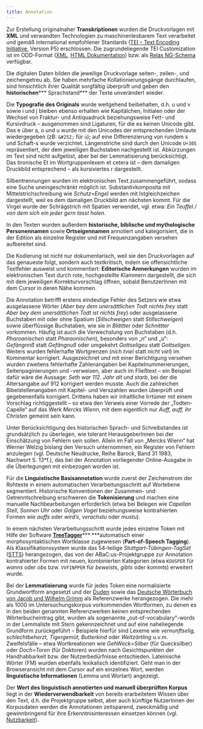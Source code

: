 ```yaml
---
title: Annotation
---
```

Zur Erstellung originalnaher **Transkriptionen** wurden die Druckvorlagen mit **XML** und verwandten Technologien zu maschinenlesbarem Text verarbeitet und gemäß international empfohlener Standards ([TEI – Text Encoding Initiative](https://tei-c.org/Guidelines/), Version P5) erschlossen. Die zugrundeliegende TEI Customization ist im ODD-Format ([XML](https://acdh.oeaw.ac.at/abacus/get/schemaODD/download), [HTML Dokumentation](https://acdh.oeaw.ac.at/abacus/get/schemaHTML/download)) bzw. als [Relax NG-Schema](https://acdh.oeaw.ac.at/abacus/get/schemaRNC/download) verfügbar.

Die digitalen Daten bilden die jeweilige Druckvorlage seiten-, zeilen-, und zeichengetreu ab. Sie haben mehrfache Kollationierungsgänge durchlaufen, sind hinsichtlich ihrer Qualität sorgfältig überprüft und geben den **historischen**\*\*\* Sprachstand\*\*\* der Texte unverändert wieder.

Die **Typografie des Originals** wurde weitgehend beibehalten, d.h. u und v sowie i und j bleiben ebenso erhalten wie Kapitälchen, Initialen oder der Wechsel von Fraktur- und Antiquadruck beziehungsweise Fett- und Kursivdruck – ausgenommen sind Ligaturen, für die es keinen Unicode gibt. Das e über a, o und u wurde mit den Unicodes der entsprechenden Umlaute wiedergegeben (zB: `&#252;` für `ü`); auf eine Differenzierung von rundem s und Schaft-s wurde verzichtet. Längenstriche sind durch den Unicode `U+305` repräsentiert, der dem jeweiligen Buchstaben nachgestellt ist. Abkürzungen im Text sind nicht aufgelöst, aber bei der Lemmatisierung berücksichtigt. Das tironische Et im Wortgruppenlexem et cetera ist – dem damaligen Druckbild entsprechend – als kursiviertes r dargestellt.

Silbentrennungen wurden im elektronischen Text zusammengeführt, sodass eine Suche uneingeschränkt möglich ist. Substantivkomposita mit Mittelstrichschreibung wie *Schutz=Engel* werden mit Istgleichzeichen dargestellt, weil es dem damaligen Druckbild am nächsten kommt. Für die Virgel wurde der Schrägstrich mit Spatien verwendet, vgl. etwa: *Ein Teuffel / von dem sich ein jeder gern lasst holen*.

In den Texten wurden außerdem **historische, biblische und mythologische Personennamen** sowie **Ortseigennamen** annotiert und kategorisiert, die in der Edition als einzelne Register und mit Frequenzangaben versehen aufbereitet sind.

Die Kodierung ist nicht nur dokumentarisch, weil sie den Druckvorlagen auf das genaueste folgt, sondern auch textkritisch, indem sie offensichtliche Textfehler ausweist und kommentiert: **Editorische Anmerkungen** wurden im elektronischen Text durch rote, hochgestellte Klammern dargestellt, die sich mit dem jeweiligen Korrekturvorschlag öffnen, sobald BenutzerInnen mit dem Cursor in deren Nähe kommen.

Die Annotation betrifft erstens eindeutige Fehler des Setzers wie etwa ausgelassene Wörter (*Aber bey dem unersättlichen Todt nichts frey* statt *Aber bey dem unersättlichen Todt ist nichts frey*) oder ausgelassene Buchstaben mit oder ohne Spatium (*Sillschweigen* statt *Stillschweigen*) sowie überflüssige Buchstaben, wie sie in *Blättter* oder *Schnittter* vorkommen. Häufig ist auch die Verwechslung von Buchstaben (d.h. *Pharoanischen* statt *Pharaonischen*), besonders von „n“ und „u“: *Gefängnnß* statt *Gefängnuß* oder umgekehrt *Gottseligeu* statt *Gottseligen*. Weiters wurden fehlerhafte Wortgrenzen (*nich tviel* statt *nicht viel*) im Kommentar korrigiert. Ausgezeichnet und mit einer Berichtigung versehen wurden zweitens fehlerhafte Zahlenangaben bei Kapitelnummerierungen, Seitenpaginierungen und -verweisen, aber auch im Fließtext – ein Beispiel dafür wäre die Aussage: *Seth war 112. Jahr alt und starb*, bei der die Altersangabe auf 912 korrigiert werden musste. Auch die zahlreichen Bibelstellenangaben mit Kapitel- und Verszahlen wurden überprüft und gegebenenfalls korrigiert. Drittens haben wir inhaltliche Irrtümer mit einem Vorschlag richtiggestellt – so etwa den Verweis einer Vorrede der „Todten-Capelle“ auf das Werk *Mercks Wienn*, mit dem eigentlich nur *Auff, auff, ihr Christen* gemeint sein kann.

Unter Berücksichtigung des historischen Sprach- und Schreibstandes ist grundsätzlich zu überlegen, wie tolerant HerausgeberInnen bei der Einschätzung von Fehlern sein sollen. Allein im Fall von „Mercks Wienn“ hat Werner Welzig bislang den Versuch unternommen, ein Register von Fehlern anzulegen (vgl. Deutsche Neudrucke, Reihe Barock, Band 31 1983, Nachwort S. 13\*f.), das bei der Annotation vorliegender Online-Ausgabe in die Überlegungen mit einbezogen worden ist.

Für die **Linguistische Basisannotation** wurde zuerst der Zeichenstrom der Rohtexte in einem automatischen Verarbeitungsschritt auf Wortebene segmentiert. Historische Konventionen der Zusammen- und Getrenntschreibung erschweren die **Tokenisierung** und machen eine manuelle Nachbearbeitungen erforderlich (etwa bei Belegen wie *Capellan Stell*, *Sonnen Uhr* oder *Galgen Vogel* beziehungsweise kontrahierten Formen wie *auffs* oder *wirdʼs*, *verachstu* oder *mustu*).

In einem nächsten Verarbeitungsschritt wurde jedes einzelne Token mit Hilfe der Software [**TreeTagger**](http://www.cis.uni-muenchen.de/~schmid/tools/TreeTagger/)\*\*\* \*\*\*automatisch einer morphosyntaktischen Wortklasse zugewiesen (**Part-of-Speech Tagging**). Als Klassifikationssystem wurde das 54-teilige *Stuttgart-Tübingen-TagSet* ([STTS](https://www.ims.uni-stuttgart.de/documents/ressourcen/lexika/TagSets/stts-1999.pdf)) herangezogen, das von der ABaC:us-Projektgruppe zur Annotation kontrahierter Formen mit neuen, kombinierten Kategorien (etwa `KOUSPER` für *wanns* oder *obs* bzw. `VVFINPPER` für *beweists*, *gibts* oder *kommts*) erweitert wurde.

Bei der **Lemmatisierung** wurde für jedes Token eine normalisierte Grundwortform angesetzt und der [Duden](http://www.duden.de/) sowie das [Deutsche Wörterbuch von Jacob und Wilhelm Grimm](http://www.dwb.uni-trier.de/) als Referenzwerke herangezogen. Die mehr als 1000 im Untersuchungskorpus vorkommenden Wortformen, zu denen es in den beiden genannten Referenzwerken keinen entsprechenden Wörterbucheintrag gibt, wurden als sogenannte „out-of-vocabulary“-words in der Lemmaliste mit Stern gekennzeichnet und auf eine naheliegende Grundform zurückgeführt – Beispiele hierfür sind Lexeme wie *vernunftselig, schlechtbeherzt, Tigergemüt, Butterkind* oder *Weltzärtling* u.v.m. Zweifelsfälle – etwa Wortkreationen wie *GehWeck=Silber* (für Quecksilber) oder *Doch=Toren* (für Doktoren) wurden nach Gesichtspunkten der Handhabbarkeit bzw. der Nutzerbedürfnisse entschieden. Lateinische Wörter (FM) wurden ebenfalls lexikalisch identifiziert. Geht man in der Browseransicht mit dem Cursor auf ein einzelnes Wort, werden **linguistische Informationen** (Lemma und Wortart) angezeigt.

Der **Wert des linguistisch annotierten und manuell überprüften Korpus** liegt in der **Wiederverwendbarkeit** von bereits erarbeitetem Wissen über den Text, d.h. die Projektgruppe selbst, aber auch künftige NutzerInnen der Korpusdaten werden die Annotationen zeitsparend, zweckmäßig und gewinnbringend für ihre Erkenntnisinteressen einsetzen können (vgl. [Nutzbarkeit](https://abacus.acdh.oeaw.ac.at/nutzung)).
